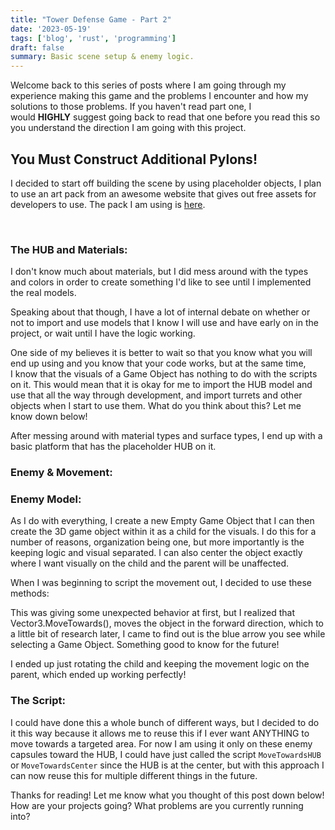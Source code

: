 ```yaml
---
title: "Tower Defense Game - Part 2"
date: '2023-05-19'
tags: ['blog', 'rust', 'programming']
draft: false
summary: Basic scene setup & enemy logic.
---
```


Welcome back to this series of posts where I am going through my experience making this game and the problems I encounter and how my solutions to those problems. If you haven't read part one, I would **HIGHLY** suggest going back to read that one before you read this so you understand the direction I am going with this project.

## **You Must Construct Additional Pylons!**

I decided to start off building the scene by using placeholder objects, I plan to use an art pack from an awesome website that gives out free assets for developers to use. The pack I am using is [here](https://www.kenney.nl/assets/tower-defense-kit).

‍

### **The HUB and Materials:**

I don't know much about materials, but I did mess around with the types and colors in order to create something I'd like to see until I implemented the real models.

Speaking about that though, I have a lot of internal debate on whether or not to import and use models that I know I will use and have early on in the project, or wait until I have the logic working.

One side of my believes it is better to wait so that you know what you will end up using and you know that your code works, but at the same time, I know that the visuals of a Game Object has nothing to do with the scripts on it. This would mean that it is okay for me to import the HUB model and use that all the way through development, and import turrets and other objects when I start to use them. What do you think about this? Let me know down below!

After messing around with material types and surface types, I end up with a basic platform that has the placeholder HUB on it.

### **Enemy & Movement:**

### **Enemy Model:**

As I do with everything, I create a new Empty Game Object that I can then create the 3D game object within it as a child for the visuals. I do this for a number of reasons, organization being one, but more importantly is the keeping logic and visual separated. I can also center the object exactly where I want visually on the child and the parent will be unaffected.

When I was beginning to script the movement out, I decided to use these methods:

This was giving some unexpected behavior at first, but I realized that Vector3.MoveTowards(), moves the object in the forward direction, which to a little bit of research later, I came to find out is the blue arrow you see while selecting a Game Object. Something good to know for the future!

I ended up just rotating the child and keeping the movement logic on the parent, which ended up working perfectly!

### **The Script:**

I could have done this a whole bunch of different ways, but I decided to do it this way because it allows me to reuse this if I ever want ANYTHING to move towards a targeted area. For now I am using it only on these enemy capsules toward the HUB, I could have just called the script `MoveTowardsHUB` or `MoveTowardsCenter` since the HUB is at the center, but with this approach I can now reuse this for multiple different things in the future.

Thanks for reading! Let me know what you thought of this post down below! How are your projects going? What problems are you currently running into?
